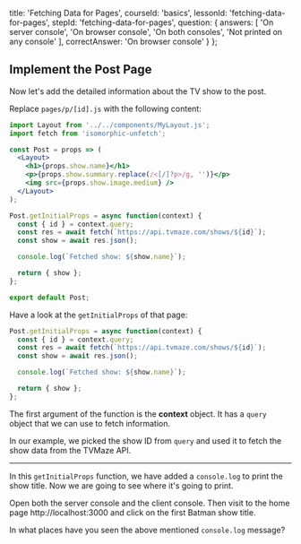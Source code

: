 
  title: 'Fetching Data for Pages',
  courseId: 'basics',
  lessonId: 'fetching-data-for-pages',
  stepId: 'fetching-data-for-pages',
  question: {
    answers: [
      'On server console',
      'On browser console',
      'On both consoles',
      'Not printed on any console'
    ],
    correctAnswer: 'On browser console'
  }
};

## Implement the Post Page

Now let's add the detailed information about the TV show to the post.

Replace `pages/p/[id].js` with the following content:

```jsx
import Layout from '../../components/MyLayout.js';
import fetch from 'isomorphic-unfetch';

const Post = props => (
  <Layout>
    <h1>{props.show.name}</h1>
    <p>{props.show.summary.replace(/<[/]?p>/g, '')}</p>
    <img src={props.show.image.medium} />
  </Layout>
);

Post.getInitialProps = async function(context) {
  const { id } = context.query;
  const res = await fetch(`https://api.tvmaze.com/shows/${id}`);
  const show = await res.json();

  console.log(`Fetched show: ${show.name}`);

  return { show };
};

export default Post;
```

Have a look at the `getInitialProps` of that page:

```jsx
Post.getInitialProps = async function(context) {
  const { id } = context.query;
  const res = await fetch(`https://api.tvmaze.com/shows/${id}`);
  const show = await res.json();

  console.log(`Fetched show: ${show.name}`);

  return { show };
};
```

The first argument of the function is the **context** object. It has a `query` object that we can use to fetch information.

In our example, we picked the show ID from `query` and used it to fetch the show data from the TVMaze API.

---

In this `getInitialProps` function, we have added a `console.log` to print the show title. Now we are going to see where it's going to print.

Open both the server console and the client console.
Then visit to the home page http://localhost:3000 and click on the first Batman show title.

In what places have you seen the above mentioned `console.log` message?

